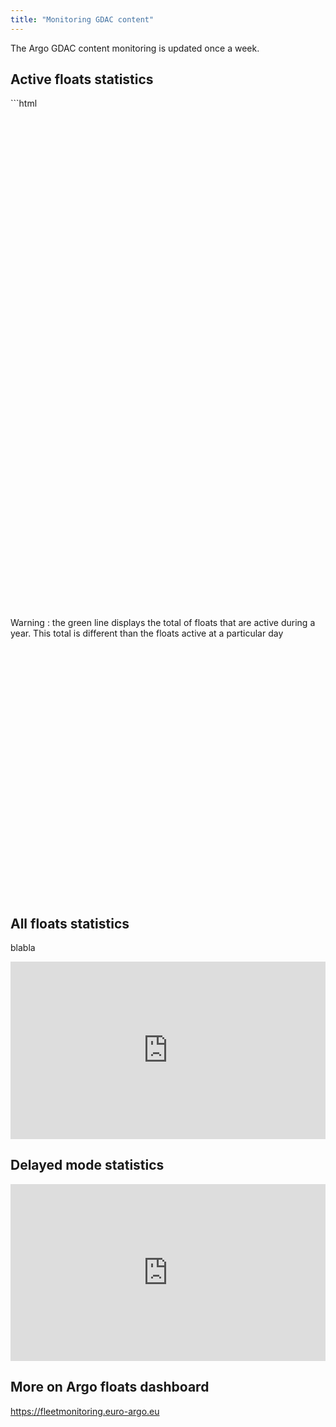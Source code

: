 ```yaml
---
title: "Monitoring GDAC content"
---
```

The Argo GDAC content monitoring is updated once a week.

## Active floats statistics
```html
<html>
	<head>
		<meta charset="utf-8" />
		<link rel="stylesheet" type="text/css" href="/assets/css/styles.css" />
		<script src="https://ajax.googleapis.com/ajax/libs/jquery/1.8.2/jquery.min.js"></script>
		<script src="https://code.highcharts.com/highcharts.js"></script>
		<script src="https://code.highcharts.com/modules/exporting.js"></script>
		<script src="/assets/js/statisticGdac.js"></script>
		<title>Active floats statistics</title>
	</head>
	<body>
		<div id="active_pie_graph" style="width:100%; height:400px;"></div>
		<div id="Histogram" style="width:100%; height:400px;"></div>
		<p class="warning" >Warning : the green line displays the total of floats that are active during a year. This total is different than the floats active at a particular day</p>
		<div id="Histogram_percent" style="width:100%; height:400px;"></div>
	</body>
</html>

## All floats statistics
blabla


<div style="position: relative; padding-top: 56.25%; /* Ratio 16:9 (9/16 * 100) */ height: 0; overflow: hidden;">
  <iframe src="https://co.ifremer.fr/co/co040702/co-argoGdac/web/argoStats.html" style="position: absolute; top: 0; left: 0; width: 100%; height: 100%; border:0;"></iframe>
</div>

## Delayed mode statistics
<div style="position: relative; padding-top: 56.25%; /* Ratio 16:9 (9/16 * 100) */ height: 0; overflow: hidden;">
  <iframe src="https://co.ifremer.fr/co/co040702/co-argoGdac/web/argoDelayedStats.html" style="position: absolute; top: 0; left: 0; width: 100%; height: 100%; border:0;"></iframe>
</div>

## More on Argo floats dashboard
<a href="https://fleetmonitoring.euro-argo.eu" target="_blank" rel="noopener noreferrer">https://fleetmonitoring.euro-argo.eu</a>

